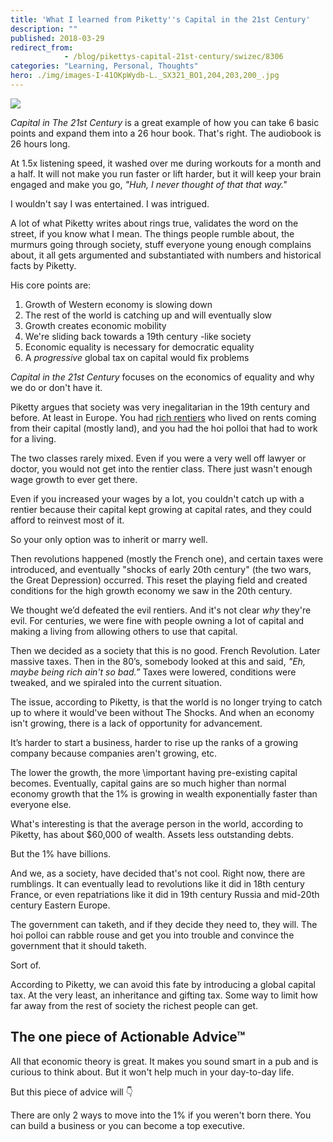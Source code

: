 ```yaml
---
title: 'What I learned from Piketty''s Capital in the 21st Century'
description: ""
published: 2018-03-29
redirect_from: 
            - /blog/pikettys-capital-21st-century/swizec/8306
categories: "Learning, Personal, Thoughts"
hero: ./img/images-I-41OKpWydb-L._SX321_BO1,204,203,200_.jpg
---
```

[![](./img/images-I-41OKpWydb-L._SX321_BO1,204,203,200_.jpg)](https://amzn.to/2J2wl53)



_Capital in The 21st Century_ is a great example of how you can take 6 basic points and expand them into a 26 hour book. That's right. The audiobook is 26 hours long.



At 1.5x listening speed, it washed over me during workouts for a month and a half. It will not make you run faster or lift harder, but it will keep your brain engaged and make you go, _"Huh, I never thought of that that way."_



I wouldn't say I was entertained. I was intrigued.



A lot of what Piketty writes about rings true, validates the word on the street, if you know what I mean. The things people rumble about, the murmurs going through society, stuff everyone young enough complains about, it all gets argumented and substantiated with numbers and historical facts by Piketty.



His core points are:



1. Growth of Western economy is slowing down
2. The rest of the world is catching up and will eventually slow
3. Growth creates economic mobility
4. We're sliding back towards a 19th century -like society
5. Economic equality is necessary for democratic equality
6. A _progressive_ global tax on capital would fix problems



_Capital in the 21st Century_ focuses on the economics of equality and why we do or don't have it.



Piketty argues that society was very inegalitarian in the 19th century and before. At least in Europe. You had [rich rentiers](https://en.wikipedia.org/wiki/Rentier_capitalism) who lived on rents coming from their capital (mostly land), and you had the hoi polloi that had to work for a living.



The two classes rarely mixed. Even if you were a very well off lawyer or doctor, you would not get into the rentier class. There just wasn't enough wage growth to ever get there.



Even if you increased your wages by a lot, you couldn't catch up with a rentier because their capital kept growing at capital rates, and they could afford to reinvest most of it.



So your only option was to inherit or marry well.



Then revolutions happened (mostly the French one), and certain taxes were introduced, and eventually "shocks of early 20th century" (the two wars, the Great Depression) occurred. This reset the playing field and created conditions for the high growth economy we saw in the 20th century.



We thought we’d defeated the evil rentiers. And it's not clear _why_ they're evil. For centuries, we were fine with people owning a lot of capital and making a living from allowing others to use that capital.



Then we decided as a society that this is no good. French Revolution. Later massive taxes. Then in the 80’s, somebody looked at this and said, _"Eh, maybe being rich ain't so bad.”_ Taxes were lowered, conditions were tweaked, and we spiraled into the current situation.



The issue, according to Piketty, is that the world is no longer trying to catch up to where it would've been without The Shocks. And when an economy isn't growing, there is a lack of opportunity for advancement.



It’s harder to start a business, harder to rise up the ranks of a growing company because companies aren't growing, etc.



The lower the growth, the more \\important having pre-existing capital becomes. Eventually, capital gains are so much higher than normal economy growth that the 1% is growing in wealth exponentially faster than everyone else.



What's interesting is that the average person in the world, according to Piketty, has about $60,000 of wealth. Assets less outstanding debts.



But the 1% have billions.



And we, as a society, have decided that's not cool. Right now, there are rumblings. It can eventually lead to revolutions like it did in 18th century France, or even repatriations like it did in 19th century Russia and mid-20th century Eastern Europe.



The government can taketh, and if they decide they need to, they will. The hoi polloi can rabble rouse and get you into trouble and convince the government that it should taketh.



Sort of.



According to Piketty, we can avoid this fate by introducing a global capital tax. At the very least, an inheritance and gifting tax. Some way to limit how far away from the rest of society the richest people can get.



## The one piece of Actionable Advice™



All that economic theory is great. It makes you sound smart in a pub and is curious to think about. But it won't help much in your day-to-day life.



But this piece of advice will 👇



There are only 2 ways to move into the 1% if you weren't born there. You can build a business or you can become a top executive.